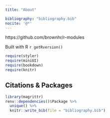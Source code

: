 ```yaml
---
title: "About"

bibliography: "bibliography.bib"
nocite: '@*'
---
```


https://github.com/brownhr/r-modules

Built with R `r getRversion()`


```r
require(styler)
require(miniUI)
require(bookdown)
require(knitr)
```


## Citations & Packages

```r
library(magrittr)
renv::dependencies()$Package %>% 
  unique() %>%
  knitr::write_bib(file = "bibliography.bib")

```


<font size="-1">

<div id="refs"></div>

</font>
